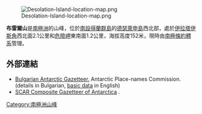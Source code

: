 [[Image:Desolation-Island-location-map.png|thumb]]

'''布雷爾山'''是[[南極洲|南極洲]]的山峰，位於[[南設得蘭群島|南設得蘭群島]]的[[德瑟萊申島|德瑟萊申島]]西北部，處於[[伊拉塔伊斯角|伊拉塔伊斯角]]西北面2.1公里和[[危險岬|危險岬]]東南面1.2公里，海拔高度152米，現時由[[南極條約體系|南極條約體系]]管理。

{{coord|62|27|12.6|S|60|21|35|W|display=title}}

==外部連結==
* [http://apcbg.org/gazet-bg.doc Bulgarian Antarctic Gazetteer.] {{Wayback|url=http://apcbg.org/gazet-bg.doc |date=20131012104624 }} Antarctic Place-names Commission. (details in Bulgarian, [http://apcbg.org/gazet.htm basic data] {{Wayback|url=http://apcbg.org/gazet.htm |date=20160304071225 }} in English)
* [http://data.aad.gov.au/aadc/gaz/scar/ SCAR Composite Gazetteer of Antarctica] {{WebCite|url=https://www.webcitation.org/5ug2CfC7m?url=http://data.aad.gov.au/aadc/gaz/scar/ |date=20101202140255 |dateformat=iso }}.

{{Antarctica-geo-stub}}
[[Category:南極洲山峰|Category:南極洲山峰]]